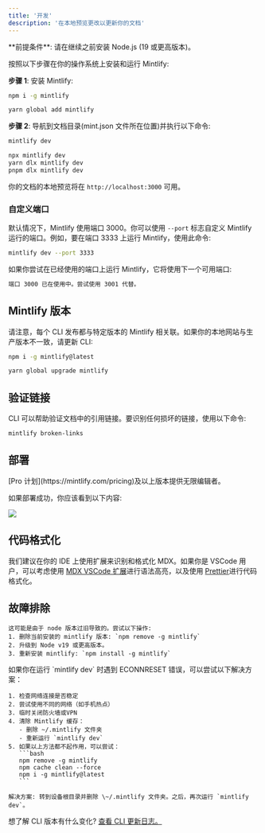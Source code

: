 ```yaml
---
title: '开发'
description: '在本地预览更改以更新你的文档'
---
```


<Info>
  **前提条件**: 请在继续之前安装 Node.js (19 或更高版本)。
</Info>

按照以下步骤在你的操作系统上安装和运行 Mintlify:

**步骤 1**: 安装 Mintlify:

<CodeGroup>

  ```bash npm
  npm i -g mintlify
  ```

```bash yarn
yarn global add mintlify
```

</CodeGroup>

**步骤 2**: 导航到文档目录(mint.json 文件所在位置)并执行以下命令:

```bash
mintlify dev

npx mintlify dev
yarn dlx mintlify dev
pnpm dlx mintlify dev
```

你的文档的本地预览将在 `http://localhost:3000` 可用。

### 自定义端口

默认情况下，Mintlify 使用端口 3000。你可以使用 `--port` 标志自定义 Mintlify 运行的端口。例如，要在端口 3333 上运行 Mintlify，使用此命令:

```bash
mintlify dev --port 3333
```

如果你尝试在已经使用的端口上运行 Mintlify，它将使用下一个可用端口:

```md
端口 3000 已在使用中。尝试使用 3001 代替。
```

## Mintlify 版本

请注意，每个 CLI 发布都与特定版本的 Mintlify 相关联。如果你的本地网站与生产版本不一致，请更新 CLI:

<CodeGroup>

```bash npm
npm i -g mintlify@latest
```

```bash yarn
yarn global upgrade mintlify
```

</CodeGroup>

## 验证链接

CLI 可以帮助验证文档中的引用链接。要识别任何损坏的链接，使用以下命令:

```bash
mintlify broken-links
```

## 部署

<Tip>
  [Pro 计划](https://mintlify.com/pricing)及以上版本提供无限编辑者。
</Tip>

如果部署成功，你应该看到以下内容:

<Frame>
  <img src="/images/checks-passed.png" style={{ borderRadius: '0.5rem' }} />
</Frame>

## 代码格式化

我们建议在你的 IDE 上使用扩展来识别和格式化 MDX。如果你是 VSCode 用户，可以考虑使用 [MDX VSCode 扩展](https://marketplace.visualstudio.com/items?itemName=unifiedjs.vscode-mdx)进行语法高亮，以及使用 [Prettier](https://marketplace.visualstudio.com/items?itemName=esbenp.prettier-vscode)进行代码格式化。

## 故障排除

<AccordionGroup>
  <Accordion title='错误: 无法使用 darwin-arm64 运行时加载 "sharp" 模块'>

    这可能是由于 node 版本过旧导致的。尝试以下操作:
    1. 删除当前安装的 mintlify 版本: `npm remove -g mintlify`
    2. 升级到 Node v19 或更高版本。
    3. 重新安装 mintlify: `npm install -g mintlify`
  </Accordion>

  <Accordion title="错误: RequestError: read ECONNRESET">
    如果你在运行 `mintlify dev` 时遇到 ECONNRESET 错误，可以尝试以下解决方案：
    
    1. 检查网络连接是否稳定
    2. 尝试使用不同的网络（如手机热点）
    3. 临时关闭防火墙或VPN
    4. 清除 Mintlify 缓存：
       - 删除 ~/.mintlify 文件夹
       - 重新运行 `mintlify dev`
    5. 如果以上方法都不起作用，可以尝试：
       ```bash
       npm remove -g mintlify
       npm cache clean --force
       npm i -g mintlify@latest
       ```
  </Accordion>

  <Accordion title="问题: 遇到未知错误">
  
    解决方案: 转到设备根目录并删除 \~/.mintlify 文件夹。之后，再次运行 `mintlify dev`。
  </Accordion>
</AccordionGroup>

想了解 CLI 版本有什么变化? [查看 CLI 更新日志。](https://www.npmjs.com/package/mintlify?activeTab=versions)
